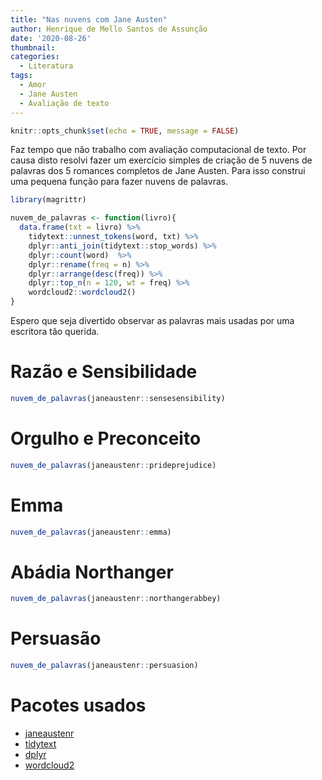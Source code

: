 ```yaml
---
title: "Nas nuvens com Jane Austen"
author: Henrique de Mello Santos de Assunção
date: '2020-08-26'
thumbnail:
categories:
  - Literatura
tags:
  - Amor
  - Jane Austen
  - Avaliação de texto
---
```


```r
knitr::opts_chunk$set(echo = TRUE, message = FALSE)

```

Faz tempo que não trabalho com avaliação computacional de texto. Por causa disto resolvi fazer um exercício simples de criação de 5 nuvens de palavras dos 5 romances completos de Jane Austen. Para isso construi uma pequena função para fazer nuvens de palavras.

```r
library(magrittr)

nuvem_de_palavras <- function(livro){
  data.frame(txt = livro) %>% 
    tidytext::unnest_tokens(word, txt) %>%
    dplyr::anti_join(tidytext::stop_words) %>% 
    dplyr::count(word)  %>%
    dplyr::rename(freq = n) %>%
    dplyr::arrange(desc(freq)) %>%
    dplyr::top_n(n = 120, wt = freq) %>% 
    wordcloud2::wordcloud2()
}

```

Espero que seja divertido observar as palavras mais usadas por uma escritora tão querida. 

# Razão e Sensibilidade

```r
nuvem_de_palavras(janeaustenr::sensesensibility)
```

# Orgulho e Preconceito

```r
nuvem_de_palavras(janeaustenr::prideprejudice)
```

# Emma

```r
nuvem_de_palavras(janeaustenr::emma)
```

# Abádia Northanger
```r
nuvem_de_palavras(janeaustenr::northangerabbey)
```

# Persuasão
```r
nuvem_de_palavras(janeaustenr::persuasion)
```

# Pacotes usados

* [janeaustenr](https://github.com/juliasilge/janeaustenr)
* [tidytext](https://github.com/juliasilge/tidytext)
* [dplyr](https://github.com/tidyverse/dplyr)
* [wordcloud2](https://github.com/Lchiffon/wordcloud2)

